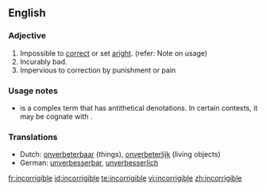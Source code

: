 ==English==

===Adjective===
{{en-adj|-}}

# Impossible to [[correct]] or set [[aright]]. (refer: Note on usage)
# Incurably bad.
# Impervious to correction by punishment or pain

===Usage notes===
{{rfc|"incorrigible" is certainly not a cognate with "impeccable".  Should it say, "synonymous"?}}
* {{sense|Impossible to correct or set aright}} {{term|incorrigible|Incorrigible}} is a complex term that has antithetical denotations.  In certain contexts, it may be cognate with {{term|impeccable}}.

===Translations===
{{rfc-trans}}
*Dutch: [[onverbeterbaar]] (things), [[onverbeterlijk]] (living objects)
*German: [[unverbesserbar]], [[unverbesserlich]]

[[fr:incorrigible]]
[[id:incorrigible]]
[[te:incorrigible]]
[[vi:incorrigible]]
[[zh:incorrigible]]